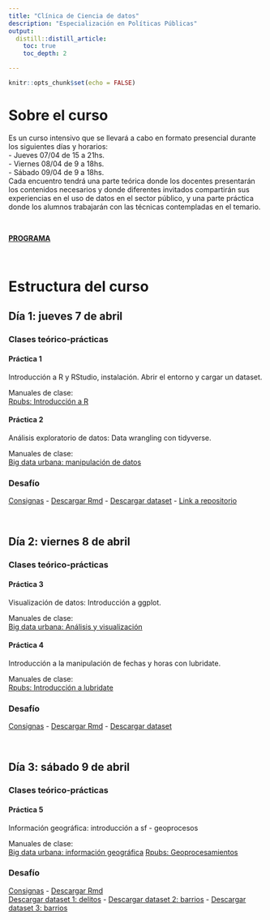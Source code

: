 ```yaml
---
title: "Clínica de Ciencia de datos"
description: "Especialización en Políticas Públicas"
output:
  distill::distill_article:
    toc: true
    toc_depth: 2

---
```


```r
knitr::opts_chunk$set(echo = FALSE)
```


# Sobre el curso

Es un curso intensivo que se llevará a cabo en formato presencial durante los siguientes días y horarios:  
- Jueves 07/04 de 15 a 21hs.  
- Viernes 08/04 de 9 a 18hs.  
- Sábado 09/04 de 9 a 18hs.  
Cada encuentro tendrá una parte teórica donde los docentes presentarán los contenidos necesarios y donde diferentes invitados compartirán sus experiencias en el uso de datos en el sector público, y una parte práctica donde los alumnos trabajarán con las técnicas contempladas en el temario.

&nbsp;
&nbsp;

[**PROGRAMA**](https://github.com/paulavidela/utdt_cienciadedatos/raw/main/programas/2022-EPP-CLINICA_DE_DATOS_PROGRAMA.pdf)


&nbsp;
&nbsp;

# Estructura del curso

## Día 1: jueves 7 de abril

### Clases teórico-prácticas

#### Práctica 1
Introducción a R y RStudio, instalación. Abrir el entorno y cargar un dataset.  

Manuales de clase:  
[Rpubs: Introducción a R](https://rpubs.com/angiescetta/presentacion-big-data-ciudad)



#### Práctica 2
Análisis exploratorio de datos: Data wrangling con tidyverse.

Manuales de clase:  
[Big data urbana: manipulación de datos](https://angiescetta.github.io/big-data-urbana/manipulaci%C3%B3n-de-datos.html)


### Desafío
[Consignas](https://github.com/paulavidela/utdt_cienciadedatos/raw/main/epp-clinica/desafio1.pdf) - [Descargar Rmd](epp-clinica/desafio1_template.Rmd) - [Descargar dataset](https://github.com/paulavidela/utdt_cienciadedatos/raw/main/epp-clinica/delitos2019-2020.csv) - [Link a repositorio](https://data.world/paulavidela/delitosgcba-2020-2019)

&nbsp;
&nbsp;


## Día 2: viernes 8 de abril

### Clases teórico-prácticas

#### Práctica 3
Visualización de datos: Introducción a ggplot.

Manuales de clase:  
[Big data urbana: Análisis y visualización](https://angiescetta.github.io/big-data-urbana/an%C3%A1lisis-y-visualizaci%C3%B3n-de-datos.html)



#### Práctica 4
Introducción a la manipulación de fechas y horas con lubridate. 

Manuales de clase:  
[Rpubs: Introducción a lubridate](https://rpubs.com/paulavidela/patronestemporales)


### Desafío
[Consignas](https://github.com/paulavidela/utdt_cienciadedatos/raw/main/epp-clinica/desafio2.pdf) - [Descargar Rmd](epp-clinica/desafio2_template.Rmd) - [Descargar dataset](https://github.com/paulavidela/utdt_cienciadedatos/raw/main/epp-clinica/delitos2019-2020.csv)


&nbsp;
&nbsp;

## Día 3: sábado 9 de abril

### Clases teórico-prácticas

#### Práctica 5
Información geográfica: introducción a sf - geoprocesos 

Manuales de clase:  
[Big data urbana: información geográfica](https://angiescetta.github.io/big-data-urbana/informaci%C3%B3n-geogr%C3%A1fica-y-mapas.html)
[Rpubs: Geoprocesamientos](https://rpubs.com/paulavidela/funciones-sf)


### Desafío
[Consignas](https://github.com/paulavidela/utdt_cienciadedatos/raw/main/epp-clinica/desafio3.pdf) - [Descargar Rmd](epp-clinica/desafio3_template.Rmd)  
[Descargar dataset 1: delitos](https://github.com/paulavidela/utdt_cienciadedatos/raw/main/epp-clinica/delitos2019-2020.csv) - [Descargar dataset 2: barrios](https://github.com/paulavidela/utdt_cienciadedatos/raw/main/epp-clinica/barrios.geojson) -  [Descargar dataset 3: barrios](https://github.com/paulavidela/utdt_cienciadedatos/raw/main/epp-clinica/comunas.geojson)




